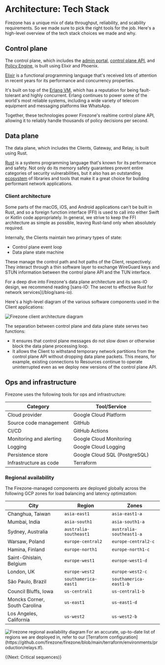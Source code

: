 
# Architecture: Tech Stack

Firezone has a unique mix of data throughput, reliability, and scability
requirements. So we made sure to pick the right tools for the job. Here's a
high-level overview of the tech stack choices we made and why.

## Control plane

The control plane, which includes the
[admin portal](/kb/architecture/core-components#admin-portal),
[control plane API](/kb/architecture/core-components#control-plane-api), and
[Policy Engine](/kb/architecture/core-components#policy-engine), is built using
Elixir and Phoenix.

[Elixir](https://www.elixir-lang.org) is a functional programming language
that's received lots of attention in recent years for its performance and
concurrency properties.

It's built on top of the [Erlang VM](https://www.erlang.org/), which has a
reputation for being fault-tolerant and highly concurrent. Erlang continues to
power some of the world's most reliable systems, including a wide variety of
telecom equipment and messaging platforms like WhatsApp.

Together, these technologies power Firezone's realtime control plane API,
allowing it to reliably handle thousands of policy decisions per second.

## Data plane

The data plane, which includes the Clients, Gateway, and Relay, is built using
Rust.

[Rust](https://www.rust-lang.org) is a systems programming language that's known
for its performance and safety. Not only do its memory safety guarantees prevent
entire categories of security vulnerabilities, but it also has an outstanding
[ecosystem](https://www.crates.io) of libraries and tools that make it a great
choice for building performant network applications.

### Client architecture

Some parts of the macOS, iOS, and Android applications can't be built in Rust,
and so a foreign function interface (FFI) is used to call into either Swift or
Kotlin code appropriately. In general, we strive to keep the FFI architecture as
simple as possible, leaving Rust-land only when absolutely required.

Internally, the Clients maintain two primary types of state:

- Control plane event loop
- Data plane state machine

These manage the control path and hot paths of the Client, respectively. They
interact through a thin software layer to exchange WireGuard keys and STUN
information between the control plane API and the TUN interface.

<Alert color="warning">
  For a deep dive into Firezone's data plane architecture and its sans-IO
  design, we recommend reading [sans-IO: The secret to effective Rust for
  network services](/blog/sans-io).
</Alert>

Here's a high-level diagram of the various software components used in the
Client applications:

<Link
  target="_blank"
  href="/images/kb/architecture/tech-stack/client-architecture.svg"
>
  <Image
    src="/images/kb/architecture/tech-stack/client-architecture.svg"
    alt="Firezone client architecture diagram"
    width={1200}
    height={1200}
  />
</Link>

The separation between control plane and data plane state serves two functions:

- It ensures that control plane messages do not slow down or otherwise block the
  data plane processing loop.
- It allows the Client to withstand temporary network partitions from the
  control plane API without dropping data plane packets. This means, for
  example, existing connections to Resources continue to operate uninterrupted
  even as we deploy new versions of the control plane API.

## Ops and infrastructure

Firezone uses the following tools for ops and infrastructure:

| Category                | Tool/Service                  |
| ----------------------- | ----------------------------- |
| Cloud provider          | Google Cloud Platform         |
| Source code management  | GitHub                        |
| CI/CD                   | GitHub Actions                |
| Monitoring and alerting | Google Cloud Monitoring       |
| Logging                 | Google Cloud Logging          |
| Persistence store       | Google Cloud SQL (PostgreSQL) |
| Infrastructure as code  | Terraform                     |

### Regional availability

The Firezone-managed components are deployed globally across the following GCP
zones for load balancing and latency optimization:

| City                          | Region                 | Zones                    |
| ----------------------------- | ---------------------- | ------------------------ |
| Changhua, Taiwan              | `asia-east1`           | `asia-east1-a`           |
| Mumbai, India                 | `asia-south1`          | `asia-south1-a`          |
| Sydney, Australia             | `australia-southeast1` | `australia-southeast1-a` |
| Warsaw, Poland                | `europe-central2`      | `europe-central2-c`      |
| Hamina, Finland               | `europe-north1`        | `europe-north1-c`        |
| Saint-Ghislain, Belgium       | `europe-west1`         | `europe-west1-d`         |
| London, UK                    | `europe-west2`         | `europe-west2-c`         |
| São Paulo, Brazil             | `southamerica-east1`   | `southamerica-east1-b`   |
| Council Bluffs, Iowa          | `us-central1`          | `us-central1-b`          |
| Moncks Corner, South Carolina | `us-east1`             | `us-east1-d`             |
| Los Angeles, California       | `us-west2`             | `us-west2-b`             |

<Link
  target="_blank"
  href="/images/kb/architecture/tech-stack/regional-availability.svg"
>
  <Image
    src="/images/kb/architecture/tech-stack/regional-availability.svg"
    alt="Firezone regional availability diagram"
    width={1200}
    height={1200}
  />
</Link>

<Alert color="info">
  For an accurate, up-to-date list of regions we are deployed in, refer to our
  [Terraform
  configuration](https://github.com/firezone/firezone/blob/main/terraform/environments/production/relays.tf).
</Alert>

{(<NextStep href="/kb/architecture/critical-sequences">Next: Critical
sequences</NextStep>)}

<SupportOptions />

